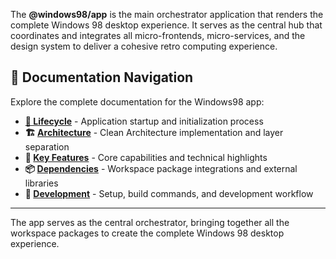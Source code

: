 
<Meta title="App/Introduction" />

<Title>🖥️ App</Title>

The **@windows98/app** is the main orchestrator application that renders the complete Windows 98 desktop experience. It serves as the central hub that coordinates and integrates all micro-frontends, micro-services, and the design system to deliver a cohesive retro computing experience.

## 📖 Documentation Navigation

Explore the complete documentation for the Windows98 app:

- **[🚀 Lifecycle](/docs/app-lifecycle--docs)** - Application startup and initialization process
- **🏗️ [Architecture](/docs/app-architecture--docs)** - Clean Architecture implementation and layer separation  
- **🎯 [Key Features](/docs/app-key-features--docs)** - Core capabilities and technical highlights
- **📦 [Dependencies](/docs/app-dependencies--docs)** - Workspace package integrations and external libraries
- **🔧 [Development](/docs/app-development--docs)** - Setup, build commands, and development workflow

---

The app serves as the central orchestrator, bringing together all the workspace packages to create the complete Windows 98 desktop experience.
